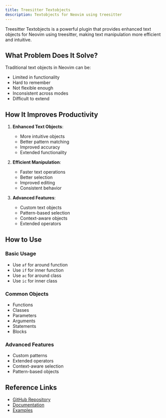 ```yaml
---
title: Treesitter Textobjects
description: Textobjects for Neovim using treesitter
---
```


Treesitter Textobjects is a powerful plugin that provides enhanced text objects for Neovim using treesitter, making text manipulation more efficient and intuitive.

## What Problem Does It Solve?

Traditional text objects in Neovim can be:
- Limited in functionality
- Hard to remember
- Not flexible enough
- Inconsistent across modes
- Difficult to extend

## How It Improves Productivity

1. **Enhanced Text Objects**:
   - More intuitive objects
   - Better pattern matching
   - Improved accuracy
   - Extended functionality

2. **Efficient Manipulation**:
   - Faster text operations
   - Better selection
   - Improved editing
   - Consistent behavior

3. **Advanced Features**:
   - Custom text objects
   - Pattern-based selection
   - Context-aware objects
   - Extended operators

## How to Use

### Basic Usage
- Use `af` for around function
- Use `if` for inner function
- Use `ac` for around class
- Use `ic` for inner class

### Common Objects
- Functions
- Classes
- Parameters
- Arguments
- Statements
- Blocks

### Advanced Features
- Custom patterns
- Extended operators
- Context-aware selection
- Pattern-based objects

## Reference Links
- [GitHub Repository](https://github.com/nvim-treesitter/nvim-treesitter-textobjects)
- [Documentation](https://github.com/nvim-treesitter/nvim-treesitter-textobjects#-features)
- [Examples](https://github.com/nvim-treesitter/nvim-treesitter-textobjects#-examples) 